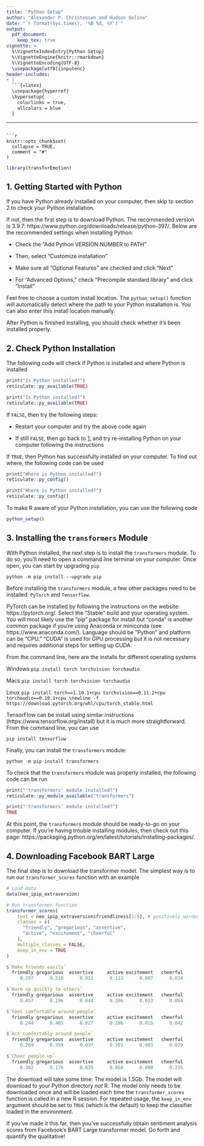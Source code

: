 ---
title: "Python Setup"
author: "Alexander P. Christensen and Hudson Golino"
date: "`r format(Sys.time(), '%B %d, %Y')`"
output:
  pdf_document:
    keep_tex: true
vignette: >
  %\VignetteIndexEntry{Python Setup}
  %\VignetteEngine{knitr::rmarkdown}
  %\VignetteEncoding{UTF-8}
  \usepackage[utf8]{inputenc}
header-includes:
- |
  ```{=latex}
  \usepackage{hyperref}
  \hypersetup{
    colorlinks = true,
    allcolors = blue
  }
  ```
---
```{r, include = FALSE}
knitr::opts_chunk$set(
  collapse = TRUE,
  comment = "#"
)
```

<!-- Silent load 'transforEmotion -->
```{r load, eval = TRUE, echo = FALSE, comment = NA, warning = FALSE, message = FALSE}
library(transforEmotion)
```

## 1. Getting Started with Python {#section_1}

If you have Python already installed on your computer, then skip to section 2 to check your Python installation.

If not, then the first step is to download Python. The recommended version is 3.9.7: https://www.python.org/downloads/release/python-397/. Below are the recommended settings when installing Python:

+ Check the "Add Python VERSION.NUMBER to PATH"

+ Then, select "Customize installation"

+ Make sure all "Optional Features" are checked and click "Next"

+ For "Advanced Options," check "Precompile standard library" and click "Install"

Feel free to choose a custom install location. The `python_setup()` function will automatically detect where the path to your Python installation is. You can also
enter this install location manually.

After Python is finished installing, you should check whether it's been installed properly.

## 2. Check Python Installation

The following code will check if Python is installed and where Python is installed

```{r python_install, eval = FALSE, echo = TRUE, comment = NA, warning = FALSE, message = FALSE}
print("Is Python installed?")
reticulate::py_available(TRUE)
```

```{r python_install_eval, eval = TRUE, echo = FALSE, comment = NA, warning = FALSE, message = FALSE}
print("Is Python installed?")
reticulate::py_available(TRUE)
```

If `FALSE`, then try the following steps:

+ Restart your computer and try the above code again

+ If still `FALSE`, then go back to [1.](#section_1) and try re-installing Python on your computer following the instructions

If `TRUE`, then Python has successfully installed on your computer. To find out where, the following code can be used

```{r python_location, eval = FALSE, echo = TRUE, comment = NA, warning = FALSE, message = FALSE}
print("Where is Python installed?")
reticulate::py_config()
```

```{r python_location_eval, eval = TRUE, echo = FALSE, comment = NA, warning = FALSE, message = FALSE}
print("Where is Python installed?")
reticulate::py_config()
```

To make R aware of your Python installation, you can use the following code

```{r python_setup, eval = TRUE, echo = TRUE, comment = NA, warning = FALSE, message = FALSE}
python_setup()
```

## 3. Installing the `transformers` Module

With Python installed, the next step is to install the `transformers` module. To do so, you'll need to open a command line terminal on your computer. Once open, you can start by upgrading `pip`

`python -m pip install --upgrade pip`

Before installing the `transformers` module, a few other packages need to be installed: `PyTorch` and `Tensorflow`.

PyTorch can be installed by following the instructions on the website: https://pytorch.org/. Select the “Stable” build and your operating system. You will most likely use the “pip” package for install but “conda” is another common package if you’re using Anaconda or miniconda (see https://www.anaconda.com/). Language should be “Python” and platform can be “CPU.” “CUDA” is used for GPU processing but it is not necessary and requires additional steps for setting up CUDA.

From the command line, here are the installs for different operating systems

Windows \newline
`pip install torch torchvision torchaudio`

Macs \newline
`pip install torch torchvision torchaudio`

Linux \newline
`pip install torch==1.10.1+cpu torchvision==0.11.2+cpu torchaudio==0.10.1+cpu \newline -f https://download.pytorch.org/whl/cpu/torch_stable.html`

TensorFlow can be install using similar instructions (https://www.tensorflow.org/install) but it is much more straightforward. From the command line, you can use

`pip install tensorflow`

Finally, you can install the `transformers` module:

`python -m pip install transformers`

To check that the `transformers` module was properly installed, the following code can be run

```{r transformers_install, eval = FALSE, echo = TRUE, comment = NA, warning = FALSE, message = FALSE}
print("'transformers' module installed?")
reticulate::py_module_available("transformers")
```

```{r transformers_install_eval, eval = TRUE, echo = FALSE, comment = NA, warning = FALSE, message = FALSE}
print("'transformers' module installed?")
TRUE
```

At this point, the `transformers` module should be ready-to-go on your computer. If you're having trouble installing modules, then check out this page: https://packaging.python.org/en/latest/tutorials/installing-packages/.

## 4. Downloading Facebook BART Large

The final step is to download the \href{https://huggingface.co/facebook/bart-large-mnli}{Facebook's BART Large} transformer model. The simplest way is to run our `transformer_scores` function with an example

```{r transformers_scores, eval = FALSE, echo = TRUE, comment = NA, warning = FALSE, message = FALSE}
# Load data
data(neo_ipip_extraversion)

# Run transformer function
transformer_scores(
    text = neo_ipip_extraversion$friendliness[1:5], # positively worded items only
    classes = c(
      "friendly", "gregarious", "assertive",
      "active", "excitement", "cheerful"
    ),
    multiple_classes = FALSE,
    keep_in_env = TRUE
)
```

```{r transformers_scores_output, eval = FALSE, echo = TRUE, comment = NA, warning = FALSE, message = FALSE}
$`Make friends easily`
  friendly gregarious  assertive     active excitement   cheerful 
     0.297      0.518      0.031      0.113      0.007      0.034 

$`Warm up quickly to others`
  friendly gregarious  assertive     active excitement   cheerful 
     0.457      0.196      0.044      0.206      0.033      0.064 

$`Feel comfortable around people`
  friendly gregarious  assertive     active excitement   cheerful 
     0.244      0.465      0.027      0.206      0.015      0.042 

$`Act comfortably around people`
  friendly gregarious  assertive     active excitement   cheerful 
     0.269      0.359      0.037      0.303      0.003      0.029 

$`Cheer people up`
  friendly gregarious  assertive     active excitement   cheerful 
     0.302      0.176      0.035      0.060      0.090      0.335 
```

The download will take some time: The model is 1.5Gb. The model will download to your Python directory *not* R. The model only needs to be downloaded once and will be loaded each time the `transformer_scores` function is called in a new R session. For repeated usage, the `keep_in_env` argument should be set to `TRUE` (which is the default) to keep the classifier loaded in the environment.

If you've made it this far, then you've successfully obtain sentiment analysis scores from Facebook's BART Large transformer model. Go forth and quantify the qualitative!
